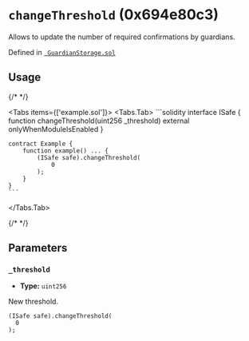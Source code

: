 



# `changeThreshold` (0x694e80c3)



Allows to update the number of required confirmations by guardians.




Defined in [` GuardianStorage.sol`](https://github.com/safe-global/safe-modules/tree/recovery/v0.1.0/modules/recovery/contracts/generated-markups/candide-contracts/contracts/modules/social_recovery/storage/GuardianStorage.sol#Lundefined)


## Usage

{/* <!-- vale off --> */}

<Tabs items={['example.sol']}>
  <Tabs.Tab>
    ```solidity
    interface ISafe {
        function changeThreshold(uint256 _threshold) external onlyWhenModuleIsEnabled
    }

    contract Example {
        function example() ... {
            (ISafe safe).changeThreshold(
                0
            );
        }
    }
    ```
  </Tabs.Tab>
</Tabs>

{/* <!-- vale on --> */}



## Parameters

### `_threshold`

  - **Type:** `uint256`

  New threshold.

  ```solidity focus=2
  (ISafe safe).changeThreshold(
    0
  );
  ```





